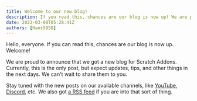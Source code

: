 ---
title: Welcome to our new blog!
description: If you read this, chances are our blog is now up! We are proud to announce that we got a new blog for Scratch Addons.
date: 2022-03-08T05:28:41Z
authors: [Hans5958]
---


Hello, everyone.
If you can read this, chances are our blog is now up.
Welcome!

We are proud to announce that we got a new blog for Scratch Addons.
Currently, this is the only post, but expect updates, tips, and other things in the next days.
We can't wait to share them to you.

Stay tuned with the new posts on our available channels,
like <a href={info.youtube}>YouTube</a>,
<a href={info.discord.community}>Discord</a>, etc.
We also got [a RSS feed](/blog/index.xml) if you are into that sort of thing.
